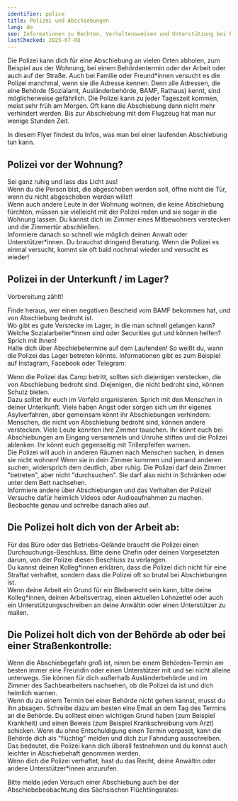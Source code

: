 ```yaml
---
identifier: police
title: Polizei und Abschiebungen
lang: de
seo: Informationen zu Rechten, Verhaltensweisen und Unterstützung bei Polizeieinsätzen im Zusammenhang mit Abschiebungen in Deutschland.
lastChecked: 2025-07-08
---
```

Die Polizei kann dich für eine Abschiebung an vielen Orten abholen, zum Beispiel aus der Wohnung, bei einem Behördentermin oder der Arbeit oder auch auf der Straße.
Auch bei Familie oder Freund\*innen versucht es die Polizei manchmal, wenn sie die Adresse kennen.
Denn alle Adressen, die eine Behörde (Sozialamt, Ausländerbehörde, BAMF, Rathaus) kennt, sind möglicherweise gefährlich.
Die Polizei kann zu jeder Tageszeit kommen, meist sehr früh am Morgen. Oft kann die Abschiebung dann nicht mehr verhindert werden.
Bis zur Abschiebung mit dem Flugzeug hat man nur wenige Stunden Zeit.

In diesem Flyer findest du Infos, was man bei einer <InternalShortLink identifier="ongoing-deportation">laufenden Abschiebung</InternalShortLink> tun kann.

## Polizei vor der Wohnung?

Sei ganz ruhig und lass das Licht aus! <br/>
Wenn du die Person bist, die abgeschoben werden soll, öffne nicht die Tür, wenn du nicht abgeschoben werden willst! <br/>
Wenn auch andere Leute in der Wohnung wohnen, die keine Abschiebung fürchten, müssen sie vielleicht mit der Polizei reden und sie sogar in die Wohnung lassen. Du kannst dich im Zimmer eines Mitbewohners verstecken und die Zimmertür abschließen. <br/>
Informiere danach so schnell wie möglich deinen Anwalt oder Unterstützer\*innen. Du brauchst dringend Beratung. Wenn die Polizei es einmal versucht, kommt sie oft bald nochmal wieder und versucht es wieder!

## Polizei in der Unterkunft / im Lager?

Vorbereitung zählt!

Finde heraus, wer einen negativen Bescheid vom BAMF bekommen hat, und von Abschiebung bedroht ist. <br/>
Wo gibt es gute Verstecke im Lager, in die man schnell gelangen kann? <br/>
Welche Sozialarbeiter\*innen sind oder Securities gut und können helfen? Sprich mit ihnen! <br/>
Halte dich über Abschiebetermine auf dem Laufenden! So weißt du, wann die Polizei das Lager betreten könnte. Informationen gibt es zum Beispiel auf Instagram, Facebook oder Telegram: <Address identifier="deportationalarm"></Address>
Wenn die Polizei das Camp betritt, sollten sich diejenigen verstecken, die von Abschiebung bedroht sind. Diejenigen, die nicht bedroht sind, können Schutz bieten. <br/>
Dazu solltet ihr euch im Vorfeld organisieren. Sprich mit den Menschen in deiner Unterkunft. Viele haben Angst oder sorgen sich um ihr eigenes Asylverfahren, aber gemeinsam könnt ihr Abschiebungen verhindern: Menschen, die nicht von Abschiebung bedroht sind, können andere verstecken. Viele Leute könnten ihre Zimmer tauschen. Ihr könnt euch bei Abschiebungen am Eingang versammeln und Unruhe stiften und die Polizei ablenken. Ihr könnt euch gegenseitig mit Trillerpfeifen warnen. <br/>
Die Polizei will auch in anderen Räumen nach Menschen suchen, in denen sie nicht wohnen! Wenn sie in dein Zimmer kommen und jemand anderen suchen, widersprich dem deutlich, aber ruhig. Die Polizei darf dein Zimmer "betreten", aber nicht "durchsuchen". Sie darf also nicht in Schränken oder unter dem Bett nachsehen. <br/>
Informiere andere über Abschiebungen und das Verhalten der Polizei! Versuche dafür heimlich Videos oder Audioaufnahmen zu machen. Beobachte genau und schreibe danach alles auf. <br/>

## Die Polizei holt dich von der Arbeit ab:

Für das Büro oder das Betriebs-Gelände braucht die Polizei einen Durchsuchungs-Beschluss. Bitte deine Chefin oder deinen Vorgesetzten darum, von der Polizei diesen Beschluss zu verlangen. <br/>
Du kannst deinen Kolleg\*innen erklären, dass die Polizei dich nicht für eine Straftat verhaftet, sondern dass die Polizei oft so brutal bei Abschiebungen ist. <br/>
Wenn deine Arbeit ein Grund für ein Bleiberecht sein kann, bitte deine Kolleg\*innen, deinen Arbeitsvertrag, einen aktuellen Lohnzettel oder auch ein Unterstützungsschreiben an deine Anwältin oder einen Unterstützer zu mailen.

## Die Polizei holt dich von der Behörde ab oder bei einer Straßenkontrolle:

Wenn die Abschiebegefahr groß ist, nimm bei einem Behörden-Termin am besten immer eine Freundin oder einen Unterstützer mit und sei nicht alleine unterwegs. Sie können für dich außerhalb Ausländerbehörde und im Zimmer des Sachbearbeiters nachsehen, ob die Polizei da ist und dich heimlich warnen. <br/>
Wenn du zu einem Termin bei einer Behörde nicht gehen kannst, musst du ihn absagen. Schreibe dazu am besten eine Email an dem Tag des Termins an die Behörde. Du solltest einen wichtigen Grund haben (zum Beispiel Krankheit) und einen Beweis (zum Beispiel Krankschreibung vom Arzt) schicken. Wenn du ohne Entschuldigung einen Termin verpasst, kann die Behörde dich als "flüchtig" melden und dich zur Fahndung ausschreiben. Das bedeutet, die Polizei kann dich überall festnehmen und du kannst auch leichter in Abschiebehaft genommen werden. <br/>
Wenn dich die Polizei verhaftet, hast du das Recht, deine Anwältin oder andere Unterstützer\*innen anzurufen.

Bitte melde jeden Versuch einer Abschiebung auch bei der Abschiebebeobachtung des Sächsischen Flüchtlingsrates: <Address identifier="sfr_abschiebemonitoring"></Address>
